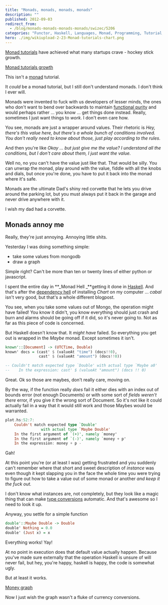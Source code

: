 ```yaml
---
title: "Monads, monads, monads, monads"
description: ""
published: 2012-09-03
redirect_from:
  - /blog/monads-monads-monads-monads/swizec/5206
categories: "Functor, Haskell, Languages, Monad, Programming, Tutorial, Uncategorized"
hero: ./img/wikiupload-2-23-Monad-tutorials-chart.png
---
```


[Monad tutorials](http://www.haskell.org/haskellwiki/Monad_tutorials_timeline) have achieved what many startups crave - hockey stick growth.

[Monad tutorials growth](./img/wikiupload-2-23-Monad-tutorials-chart.png)

This isn't a [monad](http://en.wikipedia.org/wiki/Monad_%28functional_programming%29) tutorial.

It _could_ be a monad tutorial, but I still don't understand monads. I don't think I ever will.

Monads were invented to fuck with us developers of lesser minds, the ones who don't want to bend over backwards to maintain [functional purity](http://en.wikipedia.org/wiki/Purely_functional) and would perhaps rather ... you know ... get things done instead. Really, sometimes I just want things to _work_. I don't even care how.

You see, monads are just a wrapper around values. Their rhetoric is _Hey, there's this value here, but there's a whole bunch of conditions involved. You don't really need to know about those, just play according to the rules_.

And then you're like _Okay ... but just give me the value? I understand all the conditions, but I don't care about them, I just want the value._

Well no, no you can't have the value just like that. That would be silly. You can unwrap the monad, play around with the value, fiddle with all the knobs and dials, but once you're done, you have to put it back into the monad where it's safe.

Monads are the ultimate Dad's shiny red corvette that he lets you drive around the parking lot, but you must always put it back in the garage and never drive anywhere with it.

I wish my dad had a corvette.

## Monads annoy me

Really, they're just annoying. Annoying little shits.

Yesterday I was doing something simple:

- take some values from mongodb
- draw a graph

Simple right? Can't be more than ten or twenty lines of either python or javascript.

I spent the entire day in **_Monad Hell _**getting it done in [Haskell](http://haskell.org). And that's after the [dependency hell](http://en.wikipedia.org/wiki/Dependency_hell) of installing _Chart_ on my computer ... _cabal_ isn't very good, but that's a whole different blogpost.

You see, when you take some values out of Mongo, the operation might have failed! You know it didn't, you know everything should just crash and burn and alarms should be going off if it did, so it's never going to. Not as far as this piece of code is concerned.

But Haskell doesn't know that. It _might have_ failed. So everything you get out is wrapped in the _Maybe_ monad. Except sometimes it isn't.

```haskell
known'::[Document] -> (UTCTime, Double)
known' docs = (cast' $ (valueAt "time") (docs!!0),
               cast' $ (valueAt "amount") (docs!!0))

-- Couldn't match expected type `Double' with actual type `Maybe a0'
--    In the expression: cast' $ (valueAt "amount") (docs !! 0)
```

Great. Ok so those are maybes, don't really care, moving on.

By the way, if the function really _does_ fail it either dies with an index out of bounds error (not enough Documents) or with some sort of _fields weren't there_ error, if you give it the wrong sort of Document. So it's not like it could actually fail in a way that it would still work and those Maybes would be warranted.

```haskell
plot.hs:52:7:
    Couldn't match expected type `Double'
                with actual type `Maybe Double'
    In the first argument of `(+)', namely `money'
    In the first argument of `(-)', namely `money + p'
    In the expression: money + p -
```

Gah!

At this point you're (or at least I was) getting frustrated and you suddenly can't remember where that short and sweet description of _instance_ was even though it kept slapping you in the face the whole time you were trying to figure out how to take a value out of some monad or another _and keep it the fuck out._

I don't know what instances are, not completely, but they look like a magic thing that can make [type conversions](http://en.wikipedia.org/wiki/Type_conversion) automatic. And that's awesome so I need to look it up.

Anyway, you settle for a simple function

```haskell
double'::Maybe Double -> Double
double' Nothing = 0.0
double' (Just x) = x
```

Everything works! Yay!

At no point in execution does that default value actually happen. Because you've made sure externally that the operation Haskell is unsure of will never fail, but hey, you're happy, haskell is happy, the code is somewhat ugly.

But at least it works.

[Money graph](https://swizec.com/wp-content/uploads/2012/09/graph1.png)

Now I just wish the graph wasn't a fluke of currency conversions.